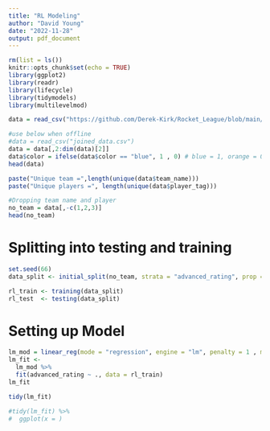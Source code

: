 ```yaml
---
title: "RL Modeling"
author: "David Young"
date: "2022-11-28"
output: pdf_document
---
```



```r
rm(list = ls())
knitr::opts_chunk$set(echo = TRUE)
library(ggplot2)
library(readr)
library(lifecycle)
library(tidymodels)
library(multilevelmod)
```

```r
data = read_csv("https://github.com/Derek-Kirk/Rocket_League/blob/main/joined_data.csv?raw=true")[,2:12]

#use below when offline
#data = read_csv("joined_data.csv")
data = data[,2:dim(data)[2]]
data$color = ifelse(data$color == "blue", 1 , 0) # blue = 1, orange = 0
head(data)

```


```r
paste("Unique team =",length(unique(data$team_name)))
paste("Unique players =", length(unique(data$player_tag)))
```


```r
#Dropping team name and player
no_team = data[,-c(1,2,3)]
head(no_team)

```

# Splitting into testing and training

```r
set.seed(66)
data_split <- initial_split(no_team, strata = "advanced_rating", prop = 0.8)

rl_train <- training(data_split)
rl_test  <- testing(data_split)
```



# Setting up Model


```r
lm_mod = linear_reg(mode = "regression", engine = "lm", penalty = 1 , mixture = 1) 
lm_fit <- 
  lm_mod %>% 
  fit(advanced_rating ~ ., data = rl_train)
lm_fit
```


```r
tidy(lm_fit)
```



```r
#tidy(lm_fit) %>% 
#  ggplot(x = )
```


